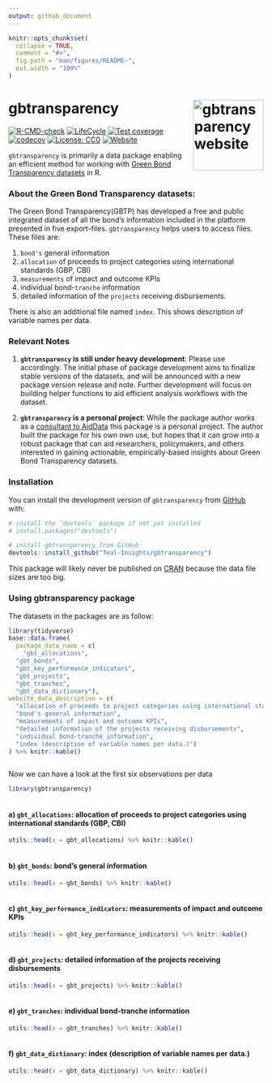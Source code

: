 ```yaml
---
output: github_document
---
```


<!-- README.md is generated from README.Rmd. Please edit that file -->

```r
knitr::opts_chunk$set(
  collapse = TRUE,
  comment = "#>",
  fig.path = "man/figures/README-",
  out.width = "100%"
)
```

# gbtransparency <a href="https://special-adventure-gq3r94k.pages.github.io/"><img src="man/figures/logo.png" align="right" height="139" alt="gbtransparency website" /></a>

<!-- badges: start -->
[![R-CMD-check](https://github.com/Teal-Insights/gbtransparency/actions/workflows/R-CMD-check.yaml/badge.svg)](https://github.com/Teal-Insights/gbtransparency/actions/workflows/R-CMD-check.yaml)
[![LifeCycle](https://img.shields.io/badge/lifecycle-experimental-orange)](https://lifecycle.r-lib.org/articles/stages.html#experimental)
[![Test coverage](https://github.com/Teal-Insights/gbtransparency/actions/workflows/test-coverage.yaml/badge.svg)](https://github.com/Teal-Insights/gbtransparency/actions/workflows/test-coverage.yaml)
[![codecov](https://codecov.io/gh/Teal-Insights/gbtransparency/branch/master/graph/badge.svg)](https://codecov.io/gh/Teal-Insights/gbtransparency)
[![License: CC0](https://img.shields.io/badge/License-CC0-lightgrey.svg)](https://choosealicense.com/licenses/cc0-1.0/)
[![Website](https://github.com/Teal-Insights/gbtransparency/actions/workflows/pkgdown.yaml/badge.svg)](https://github.com/Teal-Insights/gbtransparency/actions/workflows/pkgdown.yaml)
<!-- badges: end -->

`gbtransparency` is primarily a data package enabling an efficient method for working with [Green Bond Transparency datasets](https://www.greenbondtransparency.com/support/resources/) in R. 

### About the Green Bond Transparency datasets:

The Green Bond Transparency(GBTP) has developed a free and public integrated dataset of all the bond's information included in the platform presented in five export-files.  `gbtransparency` helps users to access files. These files are: 

(1) `bond's` general information 
(2) `allocation` of proceeds to project categories using international standards (GBP, CBI) 
(3) `measurements` of impact and outcome KPIs
(4) individual bond-`tranche` information 
(5) detailed information of the `projects` receiving disbursements.

There is also an additional file named `index`. This shows description of variable names per data.

### Relevant Notes

1. **`gbtransparency` is still under heavy development**: Please use accordingly. The initial phase of package development aims to finalize stable versions of the datasets, and will be announced with a new package version release and note. Further development will focus on building helper functions to aid efficient analysis workflows with the dataset.

2. **`gbtransparency` is a personal project**:  While the package author works as a [consultant to AidData](https://www.linkedin.com/feed/update/urn:li:activity:7067478837885849600/) this package is a personal project. The author built the package for his own own use, but hopes that it can grow into a robust package that can aid researchers, policymakers, and others interested in gaining actionable, empirically-based insights about Green Bond Transparency datasets. 

### Installation

You can install the development version of `gbtransparency` from [GitHub](https://github.com/) with:

``` r
# install the `devtools` package if not yet installed
# install.packages("devtools")

# install gbtransparency from GitHub
devtools::install_github("Teal-Insights/gbtransparency")
```

This package will likely never be published on [CRAN](https://cran.r-project.org/) because the data file sizes are too big.

### Using gbtransparency package

The datasets in the packages are as follow:
```r
library(tidyverse)
base::data.frame(
  package_data_name = c(
    "gbt_allocations",
  "gbt_bonds",
  "gbt_key_performance_indicators",
  "gbt_projects",
  "gbt_tranches",
  "gbt_data_dictionary"),
website_data_description = c(
  "allocation of proceeds to project categories using international standards (GBP, CBI)",
  "bond's general information",
  "measurements of impact and outcome KPIs",
  "detailed information of the projects receiving disbursements",
  "individual bond-tranche information",
  "index (description of variable names per data.)")
) %>% knitr::kable()
```

```r

```

Now we can have a look at the first six observations per data

```r
library(gbtransparency)
```

```r

```
#### a) `gbt_allocations`:	allocation of proceeds to project categories using international standards (GBP, CBI)
```r
utils::head(x = gbt_allocations) %>% knitr::kable()
```

```r

```
#### b) `gbt_bonds`:	bond’s general information
```r
utils::head(x = gbt_bonds) %>% knitr::kable()
```

```r

```
#### c) `gbt_key_performance_indicators`:	measurements of impact and outcome KPIs
```r
utils::head(x = gbt_key_performance_indicators) %>% knitr::kable()
```

```r

```
#### d) `gbt_projects`:	detailed information of the projects receiving disbursements
```r
utils::head(x = gbt_projects) %>% knitr::kable()
```

```r

```
#### e) `gbt_tranches`:	individual bond-tranche information
```r
utils::head(x = gbt_tranches) %>% knitr::kable()
```

```r

```
#### f) `gbt_data_dictionary`:	index (description of variable names per data.)
```r
utils::head(x = gbt_data_dictionary) %>% knitr::kable()
```

```r

```

